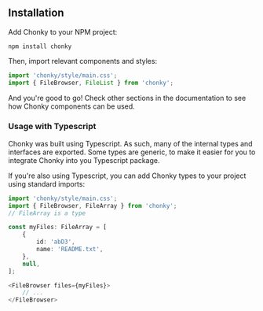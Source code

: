 
<Meta title="Installation" />

<ChonkyHeader />

## Installation

Add Chonky to your NPM project:

```shell
npm install chonky
```

Then, import relevant components and styles:

```js
import 'chonky/style/main.css';
import { FileBrowser, FileList } from 'chonky';
```

And you're good to go! Check other sections in the documentation to see how Chonky
components can be used.

### Usage with Typescript

Chonky was built using Typescript. As such, many of the internal types and interfaces
are exported. Some types are generic, to make it easier for you to integrate Chonky
into you Typescript package.

If you're also using Typescript, you can add Chonky types to your project using
standard
imports:

```ts
import 'chonky/style/main.css';
import { FileBrowser, FileArray } from 'chonky';
// FileArray is a type

const myFiles: FileArray = [
    {
        id: 'abD3',
        name: 'README.txt',
    },
    null,
];

<FileBrowser files={myFiles}>
    // ...
</FileBrowser>
```
